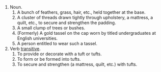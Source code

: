 #Noun.
##A bunch of feathers, grass, hair, etc., held together at the base. 
##A cluster of threads drawn tightly through upholstery, a mattress, a quilt, etc., to secure and strengthen the padding. 
##A small clump of trees or bushes. 
##(Formerly) A gold tassel on the cap worn by titled undergraduates at English universities. 
##A person entitled to wear such a tassel.
#Verb [[transitive]].
##To provide or decorate with a tuft or tufts.
##To form or be formed into tufts.
##To secure and strengthen (a mattress, quilt, etc.) with tufts.